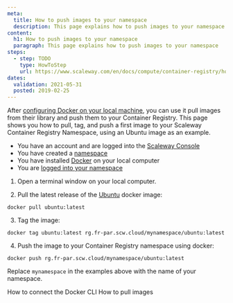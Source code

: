 ```yaml
---
meta:
  title: How to push images to your namespace
  description: This page explains how to push images to your namespace
content:
  h1: How to push images to your namespace
  paragraph: This page explains how to push images to your namespace
steps:
  - step: TODO
    type: HowToStep
    url: https://www.scaleway.com/en/docs/compute/container-registry/how-to/push-images/
dates:
  validation: 2021-05-31
  posted: 2019-02-25
---
```



After [configuring Docker on your local machine](/compute/container-registry/how-to/connect-docker-cli), you can use it pull images from their library and push them to your Container Registry. This page shows you how to pull, tag, and push a first image to your Scaleway Container Registry Namespace, using an Ubuntu image as an example.

<Message type="requirement">

- You have an account and are logged into the [Scaleway Console](https://console.scaleway.com) 
- You have created a [namespace](/compute/container-registry/how-to/create-namespace)
- You have installed [Docker](https://www.docker.com/) on your local computer
- You are [logged into your namespace](/compute/container-registry/how-to/connect-docker-cli)

</Message>


1. Open a terminal window on your local computer. 

2. Pull the latest release of the [Ubuntu](https://hub.docker.com/_/ubuntu/) docker image:
  ```
  docker pull ubuntu:latest
  ```

3. Tag the image:
  ```
  docker tag ubuntu:latest rg.fr-par.scw.cloud/mynamespace/ubuntu:latest
  ```

4. Push the image to your Container Registry namespace using docker:
  ```
  docker push rg.fr-par.scw.cloud/mynamespace/ubuntu:latest
  ```

<Message type="important">

Replace `mynamespace` in the examples above with the name of your namespace.

</Message>

<Navigation title="See Also">
  <PreviousButton to="/compute/container-registry/how-to/connect-docker-cli/">How to connect the Docker CLI</PreviousButton>
  <NextButton to="/compute/container-registry/how-to/pull-images/">How to pull images</NextButton>
</Navigation>
